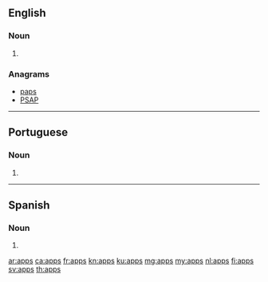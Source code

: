{{also|apps|Apps|apps.}}
==English==

===Noun===
{{head|en|noun plural form}}

# {{plural of|app|lang=en}}

===Anagrams===
* [[paps#English|paps]]
* [[PSAP#English|PSAP]]

----

==Portuguese==

===Noun===
{{head|pt|noun plural form}}

# {{plural of|app|lang=pt}}
----
==Spanish==

===Noun===
{{head|en|noun form}}

# {{plural of|app|lang=es}}

[[ar:apps]]
[[ca:apps]]
[[fr:apps]]
[[kn:apps]]
[[ku:apps]]
[[mg:apps]]
[[my:apps]]
[[nl:apps]]
[[fi:apps]]
[[sv:apps]]
[[th:apps]]